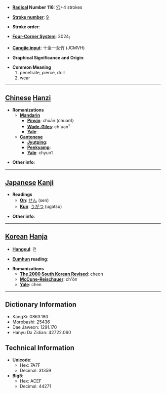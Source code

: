 * '''[[Wiktionary:Chinese radical index| Radical]] Number 116''': [[Wiktionary:Chinese radical index 穴|穴]]+4 strokes

* '''[[Wiktionary:Chinese total strokes index|Stroke number]]''': [[Wiktionary:Chinese total strokes index 9|9]]

* '''Stroke order''': 

* '''[[Wiktionary:Chinese four corner index|Four-Corner System]]''': 3024<sub>1</sub>

* '''[[Wiktionary:Chinese Cangjie index|Cangjie input]]''': 十金一女竹 (JCMVH)

* '''Graphical Significance and Origin''': 

* '''Common Meaning'''
*#penetrate, pierce, drill
*# wear


----

== [[Chinese]] [[Hanzi]] ==

* '''Romanizations'''
** '''[[Mandarin]]'''
*** '''[[Pinyin]]''': chuān (chuan1)
*** '''[[Wade-Giles]]''': ch'uan<sup>1</sup>
*** '''[[Yale]]''': 
** '''[[Cantonese]]'''
*** '''[[Jyutping]]''':
*** '''[[Penkyamp]]''': 
*** '''[[Yale]]''': chyun1

* '''Other info''': 

----

== [[Japanese]] [[Kanji]] ==

* '''Readings'''
** '''[[On]]''': [[せん]] (sen)
** '''[[Kun]]''': [[うがつ]] (ugatsu)

* '''Other info''':  

----

== [[Korean]] [[Hanja]] ==

* '''[[Hangeul]]''': 천

* '''[[Eumhun]] reading''': 

* '''Romanizations'''
** '''[[The 2000 South Korean Revised Romanization|The 2000 South Korean Revised]]''': cheon
** '''[[McCune-Reischauer]]''': ch'ŏn
** '''[[Yale]]''': chen

----

== Dictionary Information ==

* KangXi: 0863.180
* Morobashi: 25436
* Dae Jaweon: 1291.170
* Hanyu Da Zidian: 42722.060

== Technical Information ==

* '''Unicode''':
** Hex: 7A7F
** Decimal: 31359
* '''Big5''':
** Hex: ACEF
** Decimal: 44271